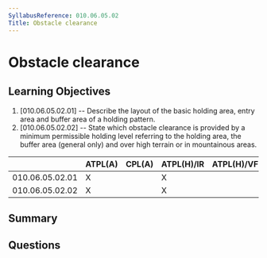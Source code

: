 ```yaml
---
SyllabusReference: 010.06.05.02
Title: Obstacle clearance
---
```


# Obstacle clearance

## Learning Objectives

1. [010.06.05.02.01] -- Describe the layout of the basic holding area, entry
   area and buffer area of a holding pattern.
2. [010.06.05.02.02] -- State which obstacle clearance is provided by a minimum
   permissible holding level referring to the holding area, the buffer area
   (general only) and over high terrain or in mountainous areas.

|                 | ATPL(A) | CPL(A) | ATPL(H)/IR | ATPL(H)/VFR | CPL(H) | IR  | CBIR(A) |
| --------------- | ------- | ------ | ---------- | ----------- | ------ | --- | ------- |
| 010.06.05.02.01 | X       |        | X          |             |        | X   | X       |
| 010.06.05.02.02 | X       |        | X          |             |        | X   | X       |

## Summary

## Questions
